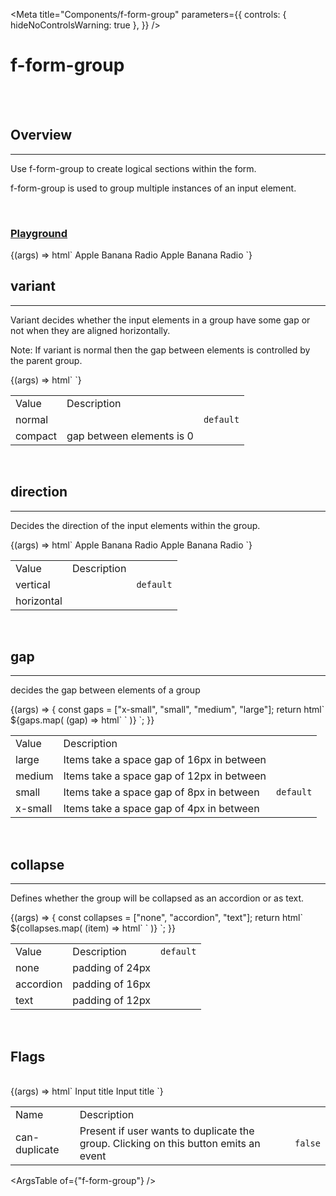 
<Meta
  title="Components/f-form-group"
  parameters={{
    controls: { hideNoControlsWarning: true },
  }}
/>

# f-form-group

<br />
<br />

## Overview

<hr />

Use f-form-group to create logical sections within the form.

f-form-group is used to group multiple instances of an input element.

<br />

### [Playground](/story/components-f-form-group--playground)

<Canvas>
  <Story
    name="Playground"
    argTypes={{
      variant: {
        control: "radio",
        options: ["normal", "compact"],
      },
      direction: {
        control: "radio",
        options: ["vertical", "horizontal"],
      },
      gap: {
        control: "select",
        options: ["large", "medium", "small", "x-small"],
      },
      collapse: {
        control: "select",
        options: ["none", "accordion", "text"],
      },
      ["can-duplicate"]: {
        control: { type: "boolean" },
      },
    }}
    args={{
      variant: "block",
      direction: "vertical",
      gap: "small",
      collapse: "none",
      ["can-duplicate"]: false,
    }}
  >
    {(args) => html`
      <f-form>
        <f-form-group
          variant=${args.variant}
          .label=${{ title: "Test for Variant 1", description: "This is a description" }}
          direction="horizontal"
          .gap=${args.gap}
          .collapse=${args.collapse}
          ?can-duplicate=${args["can-duplicate"]}
        >
          <f-input placeholder="This is an input field"></f-input>
          <f-button label="submit" variant="curved"></f-button>
        </f-form-group>
        <f-divider></f-divider>
        <f-form-group
          variant=${args.variant}
          .label=${{ title: "Test for Variant 2", description: "This is a description" }}
          direction="horizontal"
          .gap=${args.gap}
          ?can-duplicate=${args["can-duplicate"]}
        >
          <f-select
            .value=${"+91"}
            .options=${["+91", "+92", "+93"]}
            width="150"
            .clear=${false}
          ></f-select>
          <f-input placeholder="This is an input field"></f-input>
        </f-form-group>
        <f-divider></f-divider>
        <f-form-group
          .label=${{ title: "Test for direction (f-input)", description: "This is a description" }}
          direction=${args.direction}
          .gap=${args.gap}
          .collapse=${args.collapse}
        >
          <f-input placeholder="This is an input field"></f-input>
          <f-input placeholder="This is an input field"></f-input>
        </f-form-group>
        <f-divider></f-divider>
        <f-form-group
          .label=${{
            title: "Test for direction (f-checkbox)",
            description: "This is a description",
          }}
          direction=${args.direction}
          .gap=${args.gap}
          .collapse=${args.collapse}
        >
          <f-checkbox>
            <f-div slot="label">Apple</f-div>
          </f-checkbox>
          <f-checkbox>
            <f-div slot="label">Banana</f-div>
          </f-checkbox>
          <f-checkbox>
            <f-div slot="label">Radio</f-div>
          </f-checkbox>
        </f-form-group>
        <f-divider></f-divider>
        <f-form-group
          .label=${{
            title: "Test for direction (f-radio)",
            description: "This is a description",
          }}
          direction=${args.direction}
          .gap=${args.gap}
          .collapse=${args.collapse}
        >
          <f-radio>
            <f-div slot="label">Apple</f-div>
          </f-radio>
          <f-radio>
            <f-div slot="label">Banana</f-div>
          </f-radio>
          <f-radio>
            <f-div slot="label">Radio</f-div>
          </f-radio>
        </f-form-group>
      </f-form>
    `}
  </Story>
</Canvas>

<br />

## variant

<hr />

Variant decides whether the input elements in a group have some gap or not when they are aligned horizontally.

<p class="note-section">
  Note: If variant is normal then the gap between elements is controlled by the parent group.
</p>

<Canvas>
  <Story name="variant">
    {(args) => html` <f-form>
      <f-form-group
        variant="normal"
        .label=${{ title: "Test for Variant-Normal", description: "This is a description" }}
        direction="horizontal"
        gap="small"
      >
        <f-input placeholder="This is an input field"></f-input>
        <f-button label="submit" variant="curved"></f-button>
      </f-form-group>
      <f-divider></f-divider>
      <f-form-group
        variant="compact"
        .label=${{ title: "Test for Variant-Normal", description: "This is a description" }}
        direction="horizontal"
        gap="small"
      >
        <f-input placeholder="This is an input field"></f-input>
        <f-button label="submit" variant="curved"></f-button> </f-form-group
    ></f-form>`}
  </Story>
</Canvas>

<table class="custom-table">
  <tbody>
    <tr>
      <td>Value</td>
      <td>Description</td>
      <td></td>
    </tr>
    <tr>
      <td>normal</td>
      <td></td>
      <td>
        <code>default</code>
      </td>
    </tr>
    <tr>
      <td>compact</td>
      <td>gap between elements is 0</td>
      <td></td>
    </tr>
  </tbody>
</table>

<br />

## direction

<hr />

Decides the direction of the input elements within the group.

<Canvas>
  <Story name="direction">
    {(args) => html`<f-form>
      <f-form-group
        variant="normal"
        .label=${{ title: "Horizontally aligned", description: "This is a description" }}
        direction="horizontal"
        gap="large"
      >
        <f-checkbox>
            <f-div slot="label">Apple</f-div>
          </f-checkbox>
          <f-checkbox>
            <f-div slot="label">Banana</f-div>
          </f-checkbox>
          <f-checkbox>
            <f-div slot="label">Radio</f-div>
          </f-checkbox>
      </f-form-group>
      <f-divider></f-divider>
      <f-form-group
        variant="compact"
        .label=${{ title: "Verically aligned", description: "This is a description" }}
        direction="vertical"
        gap="large"
      >
         <f-checkbox>
            <f-div slot="label">Apple</f-div>
          </f-checkbox>
          <f-checkbox>
            <f-div slot="label">Banana</f-div>
          </f-checkbox>
          <f-checkbox>
            <f-div slot="label">Radio</f-div>
          </f-checkbox>
    </f-form>`}
  </Story>
</Canvas>

<table class="custom-table">
  <tbody>
    <tr>
      <td>Value</td>
      <td>Description</td>
      <td></td>
    </tr>
    <tr>
      <td>vertical</td>
      <td></td>
      <td>
        <code>default</code>
      </td>
    </tr>
    <tr>
      <td>horizontal</td>
      <td></td>
      <td></td>
    </tr>
  </tbody>
</table>

<br />

## gap

<hr />

decides the gap between elements of a group

<Canvas>
  <Story name="gap">
    {(args) => {
      const gaps = ["x-small", "small", "medium", "large"];
      return html`
        <f-form>
          ${gaps.map(
            (gap) => html`
              <f-form-group variant="normal" .label=${{ title: `gap=${gap}` }} .gap=${gap}>
                <f-input placeholder="This is an input field"></f-input>
                <f-input placeholder="This is an input field"></f-input>
              </f-form-group>
              <f-divider></f-divider>
            `
          )}
        </f-form>
      `;
    }}
  </Story>
</Canvas>

<table class="custom-table">
  <tbody>
    <tr>
      <td>Value</td>
      <td>Description</td>
      <td></td>
    </tr>
    <tr>
      <td>large</td>
      <td>Items take a space gap of 16px in between</td>
      <td></td>
    </tr>
    <tr>
      <td>medium</td>
      <td>Items take a space gap of 12px in between</td>
      <td></td>
    </tr>
    <tr>
      <td>small</td>
      <td>Items take a space gap of 8px in between</td>
      <td>
        <code>default</code>
      </td>
    </tr>
    <tr>
      <td>x-small</td>
      <td>Items take a space gap of 4px in between</td>
      <td></td>
    </tr>
  </tbody>
</table>

<br />

## collapse

<hr />

Defines whether the group will be collapsed as an accordion or as text.

<Canvas>
  <Story name="collapse">
    {(args) => {
      const collapses = ["none", "accordion", "text"];
      return html`
        <f-form>
          ${collapses.map(
            (item) => html`
              <f-form-group
                variant="normal"
                .label=${{ title: `collapse=${item}` }}
                .collapse=${item}
              >
                <f-input placeholder="This is an input field"></f-input>
                <f-input placeholder="This is an input field"></f-input>
              </f-form-group>
              <f-divider></f-divider>
            `
          )}
        </f-form>
      `;
    }}
  </Story>
</Canvas>

<table class="custom-table">
  <tbody>
    <tr>
      <td>Value</td>
      <td>Description</td>
      <td>
        <code>default</code>
      </td>
    </tr>
    <tr>
      <td>none</td>
      <td>padding of 24px</td>
      <td></td>
    </tr>
    <tr>
      <td>accordion</td>
      <td>padding of 16px</td>
      <td></td>
    </tr>
    <tr>
      <td>text</td>
      <td>padding of 12px</td>
      <td></td>
    </tr>
  </tbody>
</table>

<br />

## Flags

<br />

<Canvas>
  <Story name="Flags">
    {(args) => html`<f-form>
      <f-form-group
        variant="normal"
        .label=${{ title: "Group Title (can-duplicate)", description: "This is a description" }}
        ?can-duplicate=${true}
      >
        <f-input placeholder="This is an input field">
          <f-div slot="label">Input title</f-div>
        </f-input>
        <f-input placeholder="This is an input field">
          <f-div slot="label">Input title</f-div>
        </f-input> </f-form-group
      ><f-form> </f-form
    ></f-form> `}
  </Story>
</Canvas>

<table class="custom-table">
  <tbody>
    <tr>
      <td>Name</td>
      <td>Description</td>
      <td></td>
    </tr>
    <tr>
      <td>can-duplicate</td>
      <td>Present if user wants to duplicate the group. Clicking on this button emits an event</td>
      <td>
        <code>false</code>
      </td>
    </tr>
  </tbody>
</table>

<ArgsTable of={"f-form-group"} />
